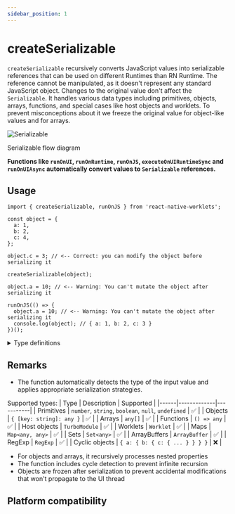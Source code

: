 ```yaml
---
sidebar_position: 1
---
```


# createSerializable

`createSerializable` recursively converts JavaScript values into serializable references that can be used on different Runtimes than RN Runtime.
The reference cannot be manipulated, as it doesn't represent any standard JavaScript object. Changes to the original value don't affect the `Serializable`.
It handles various data types including primitives, objects, arrays, functions, and special cases like host objects and worklets.
To prevent misconceptions about it we freeze the original value for object-like values and for arrays.

![Serializable](/img/serializable.png)
<figcaption style={{ textAlign: 'center' }}>Serializable flow diagram</figcaption>

**Functions like `runOnUI`, `runOnRuntime`, `runOnJS`, `executeOnUIRuntimeSync` and `runOnUIAsync` automatically convert values to `Serializable` references.**

## Usage

```tsx
import { createSerializable, runOnJS } from 'react-native-worklets';

const object = {
  a: 1,
  b: 2,
  c: 4,
};

object.c = 3; // <-- Correct: you can modify the object before serializing it

createSerializable(object);

object.a = 10; // <-- Warning: You can't mutate the object after serializing it

runOnJS(() => {
  object.a = 10; // <-- Warning: You can't mutate the object after serializing it
  console.log(object); // { a: 1, b: 2, c: 3 }
})();
```

<details>
<summary>Type definitions</summary>

```typescript
type SerializableRef<T = unknown> = {
  __serializableRef: true;
  __nativeStateSerializableJSRef: T;
};

function createSerializable<T>(value: T): SerializableRef<T> {
  return value as SerializableRef<T>;
}
```

</details>

## Remarks

- The function automatically detects the type of the input value and applies appropriate serialization strategies. 

Supported types:
  | Type | Description | Supported |
  |------|-------------|-----------|
  | Primitives | `number`, `string`, `boolean`, `null`, `undefined` | ✅ |
  | Objects | `{ [key: string]: any }` | ✅ |
  | Arrays | `any[]` | ✅ |
  | Functions | `() => any` | ✅ |
  | Host objects | `TurboModule` | ✅ |
  | Worklets | `Worklet` | ✅ |
  | Maps | `Map<any, any>` | ✅ |
  | Sets | `Set<any>` | ✅ |
  | ArrayBuffers | `ArrayBuffer` | ✅ |
  | RegExp | `RegExp` | ✅ |
  | Cyclic objects | `{ a: { b: { c: { ... } } } }` | ❌ |
- For objects and arrays, it recursively processes nested properties
- The function includes cycle detection to prevent infinite recursion
- Objects are frozen after serialization to prevent accidental modifications that won't propagate to the UI thread

## Platform compatibility

<PlatformCompatibility android ios web />
